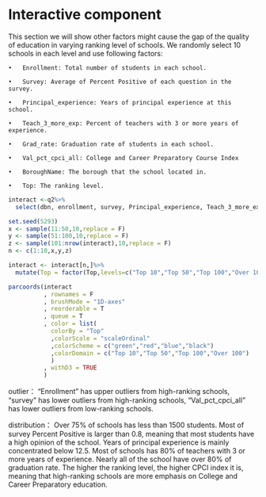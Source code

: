 # Interactive component


This section we will show other factors might cause the gap of the quality of education in varying ranking level of schools. We randomly select 10 schools in each level and use following factors: 

	•	Enrollment: Total number of students in each school.
	
	•	Survey: Average of Percent Positive of each question in the survey.
	
	•	Principal_experience: Years of principal experience at this school.
	
	•	Teach_3_more_exp: Percent of teachers with 3 or more years of experience.
	
	•	Grad_rate: Graduation rate of students in each school.
	
	•	Val_pct_cpci_all: College and Career Preparatory Course Index
	
	•	BoroughName: The borough that the school located in.
	
	•	Top: The ranking level.


```r
interact <-q2%>%
  select(dbn, enrollment, survey, Principal_experience, Teach_3_more_exp, grad_rate, val_pct_cpci_all, BoroughName, Top)

set.seed(5293)
x <- sample(11:50,10,replace = F)
y <- sample(51:100,10,replace = F)
z <- sample(101:nrow(interact),10,replace = F)
n <- c(1:10,x,y,z)

interact <- interact[n,]%>%
  mutate(Top = factor(Top,levels=c("Top 10","Top 50","Top 100","Over 100")))

parcoords(interact
          , rownames = F
          , brushMode = "1D-axes"
          , reorderable = T
          , queue = T
          , color = list(
            colorBy = "Top"
            ,colorScale = "scaleOrdinal"
            ,colorScheme = c("green","red","blue","black")
            ,colorDomain = c("Top 10","Top 50","Top 100","Over 100")
            )
          , withD3 = TRUE
          )
```

outlier：
“Enrollment” has upper outliers from high-ranking schools, “survey” has lower outliers from high-ranking schools, “Val_pct_cpci_all” has lower outliers from low-ranking schools.

distribution：
Over 75% of schools has less than 1500 students. Most of survey Percent Positive is larger than 0.8, meaning that most students have a high opinion of the school. Years of principal experience is mainly concentrated below 12.5. Most of schools has 80% of teachers with 3 or more years of experience. Nearly all of the school have over 80% of graduation rate. The higher the ranking level, the higher CPCI index it is, meaning that high-ranking schools are more emphasis on College and Career Preparatory education.
